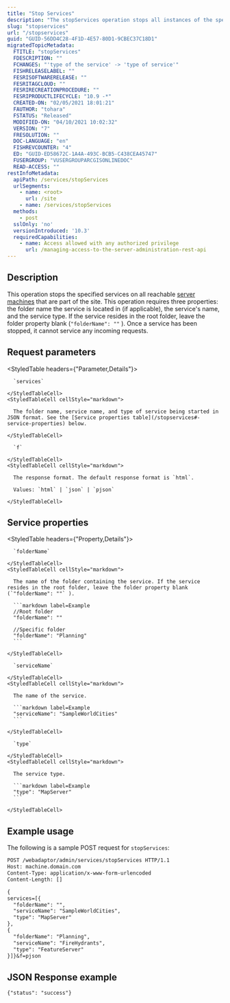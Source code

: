 ```yaml
---
title: "Stop Services"
description: "The stopServices operation stops all instances of the specified services on all reachable machines and clusters."
slug: "stopservices"
url: "/stopservices"
guid: "GUID-56DD4C28-4F1D-4E57-80D1-9CBEC37C18D1"
migratedTopicMetadata:
  FTITLE: "stopServices"
  FDESCRIPTION: ""
  FCHANGES: "'type of the service' -> 'type of service'"
  FISHRELEASELABEL: ""
  FESRISOFTWARERELEASE: ""
  FESRITAGCLOUD: ""
  FESRIRECREATIONPROCEDURE: ""
  FESRIPRODUCTLIFECYCLE: "10.9 -*"
  CREATED-ON: "02/05/2021 18:01:21"
  FAUTHOR: "tohara"
  FSTATUS: "Released"
  MODIFIED-ON: "04/10/2021 10:02:32"
  VERSION: "7"
  FRESOLUTION: ""
  DOC-LANGUAGE: "en"
  FISHREVCOUNTER: "4"
  ED: "GUID-ED58672C-1A4A-493C-BCB5-C438CEA45747"
  FUSERGROUP: "VUSERGROUPARCGISONLINEDOC"
  READ-ACCESS: ""
restInfoMetadata:
  apiPath: /services/stopServices
  urlSegments:
    - name: <root>
      url: /site
    - name: /services/stopServices
  methods:
    - post
  sslOnly: 'no'
  versionIntroduced: '10.3'
  requiredCapabilities:
    - name: Access allowed with any authorized privilege
      url: /managing-access-to-the-server-administration-rest-api
---
```


## Description

This operation stops the specified services on all reachable [server machines](/machine) that are part of the site. This operation requires three properties: the folder name the service is located in (if applicable), the service's name, and the service type. If the service resides in the root folder, leave the folder property blank (`"folderName": ""` ). Once a service has been stopped, it cannot service any incoming requests.


## Request parameters

<StyledTable headers={"Parameter,Details"}>
  <StyledTableRow>
    <StyledTableCell cellStyle="markdown">

      `services` 

    </StyledTableCell>
    <StyledTableCell cellStyle="markdown">

      The folder name, service name, and type of service being started in JSON format. See the [Service properties table](/stopservices#-service-properties) below.

    </StyledTableCell>
  </StyledTableRow>
  <StyledTableRow>
    <StyledTableCell cellStyle="markdown">

      `f` 

    </StyledTableCell>
    <StyledTableCell cellStyle="markdown">

      The response format. The default response format is `html`.

      Values: `html` | `json` | `pjson`

    </StyledTableCell>
  </StyledTableRow>
</StyledTable>


##  Service properties

<StyledTable headers={"Property,Details"}>
  <StyledTableRow>
    <StyledTableCell cellStyle="markdown">

      `folderName` 

    </StyledTableCell>
    <StyledTableCell cellStyle="markdown">

      The name of the folder containing the service. If the service resides in the root folder, leave the folder property blank (`"folderName": ""` ).

      ```markdown label=Example
      //Root folder
      "folderName": ""

      //Specific folder
      "folderName": "Planning"
      ```

    </StyledTableCell>
  </StyledTableRow>
  <StyledTableRow>
    <StyledTableCell cellStyle="markdown">

      `serviceName` 

    </StyledTableCell>
    <StyledTableCell cellStyle="markdown">

      The name of the service.

      ```markdown label=Example
      "serviceName": "SampleWorldCities"
      ```

    </StyledTableCell>
  </StyledTableRow>
  <StyledTableRow>
    <StyledTableCell cellStyle="markdown">

      `type` 

    </StyledTableCell>
    <StyledTableCell cellStyle="markdown">

      The service type.

      ```markdown label=Example
      "type": "MapServer"
      ```

    </StyledTableCell>
  </StyledTableRow>
</StyledTable>


## Example usage

The following is a sample POST request for `stopServices`:

```markdown
POST /webadaptor/admin/services/stopServices HTTP/1.1
Host: machine.domain.com
Content-Type: application/x-www-form-urlencoded
Content-Length: []

{
services=[{
  "folderName": "",
  "serviceName": "SampleWorldCities",
  "type": "MapServer"
},
{
  "folderName": "Planning",
  "serviceName": "FireHydrants",
  "type": "FeatureServer"
}]}&f=pjson
```

## JSON Response example

```other
{"status": "success"}
```